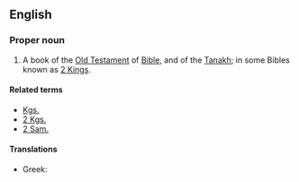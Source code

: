 ==English==
{{book of the Bible|Books of Samuel}}

===Proper noun===
{{en-proper-noun}}
# {{biblical}}  A book of the [[Old Testament]] of [[Bible]], and of the [[Tanakh]]; in some Bibles known as [[2 Kings]].

====Related terms====
*[[Kgs.]]
*[[2 Kgs.]]
*[[2 Sam.]]

====Translations====
{{trans-top|book of the Bible}}
*Greek: {{t|el|Β' Σαμουήλ||tr=B' Samouíl|sc=Grek}}
{{trans-mid}}
{{trans-bottom}}